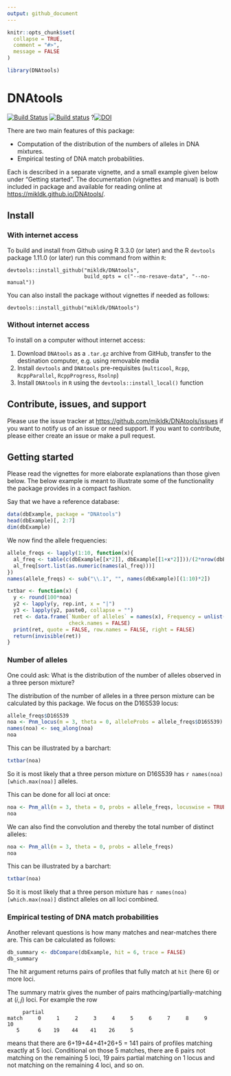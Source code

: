 ```yaml
---
output: github_document
---
```


<!-- README.md is generated from README.Rmd. Please edit only README.Rmd! -->

```r
knitr::opts_chunk$set(
  collapse = TRUE,
  comment = "#>",
  message = FALSE
)
```

```r
library(DNAtools)
```

# DNAtools

[![Build Status](https://travis-ci.org/mikldk/DNAtools.svg?branch=master)](https://travis-ci.org/mikldk/DNAtools)
[![Build status](https://ci.appveyor.com/api/projects/status/1861od7todeskm5p/branch/master?svg=true)](https://ci.appveyor.com/project/mikldk/DNAtools/branch/master)
?[![DOI](https://joss.theoj.org/papers/10.21105/joss.01981/status.svg)](https://doi.org/10.21105/joss.01981)

There are two main features of this package:

* Computation of the distribution of the numbers of alleles in DNA mixtures.
* Empirical testing of DNA match probabilities.

Each is described in a separate vignette, and a small example given 
below under "Getting started". 
The documentation (vignettes and manual) is both included in package 
and available for reading online at <https://mikldk.github.io/DNAtools/>.


## Install

### With internet access

To build and install from Github using R 3.3.0 (or later) and the R `devtools` package 1.11.0 (or later) run this command from within `R`:

```
devtools::install_github("mikldk/DNAtools", 
                         build_opts = c("--no-resave-data", "--no-manual"))
```

You can also install the package without vignettes if needed as follows:

```
devtools::install_github("mikldk/DNAtools")
```

### Without internet access

To install on a computer without internet access:

1. Download `DNAtools` as a `.tar.gz` archive from GitHub, transfer to the destination computer, e.g. using removable media
1. Install `devtools` and `DNAtools` pre-requisites (`multicool`, `Rcpp`, `RcppParallel`, `RcppProgress`, `Rsolnp`)
1. Install `DNAtools` in `R` using the `devtools::install_local()` function


## Contribute, issues, and support ##

Please use the issue tracker at <https://github.com/mikldk/DNAtools/issues> 
if you want to notify us of an issue or need support.
If you want to contribute, please either create an issue or make a pull request.

## Getting started


Please read the vignettes for more elaborate explanations than those given below. 
The below example is meant to illustrate some of the functionality the package provides in 
a compact fashion.

Say that we have a reference database:

```r
data(dbExample, package = "DNAtools")
head(dbExample)[, 2:7]
dim(dbExample)
```

We now find the allele frequencies:

```r
allele_freqs <- lapply(1:10, function(x){
  al_freq <- table(c(dbExample[[x*2]], dbExample[[1+x*2]]))/(2*nrow(dbExample))
  al_freq[sort.list(as.numeric(names(al_freq)))]
})
names(allele_freqs) <- sub("\\.1", "", names(dbExample)[(1:10)*2])
```


```r
txtbar <- function(x) {
  y <- round(100*noa)
  y2 <- lapply(y, rep.int, x = "|")
  y3 <- lapply(y2, paste0, collapse = "")
  ret <- data.frame(`Number of alleles` = names(x), Frequency = unlist(y3), 
                    check.names = FALSE)
  print(ret, quote = FALSE, row.names = FALSE, right = FALSE)
  return(invisible(ret))
}
```

### Number of alleles

One could ask: What is the distribution of the number of alleles observed in a three person mixture?

The distribution of the number of alleles in a three person mixture can 
be calculated by this package. 
We focus on the D16S539 locus:

```r
allele_freqs$D16S539
noa <- Pnm_locus(m = 3, theta = 0, alleleProbs = allele_freqs$D16S539)
names(noa) <- seq_along(noa)
noa
```

This can be illustrated by a barchart:

```r
txtbar(noa)
```

So it is most likely that a three person mixture on D16S539 has `r names(noa)[which.max(noa)]` alleles.

This can be done for all loci at once:

```r
noa <- Pnm_all(m = 3, theta = 0, probs = allele_freqs, locuswise = TRUE)
noa
```

We can also find the convolution and thereby the total number of distinct alleles:

```r
noa <- Pnm_all(m = 3, theta = 0, probs = allele_freqs)
noa
```

This can be illustrated by a barchart:

```r
txtbar(noa)
```

So it is most likely that a three person mixture has `r names(noa)[which.max(noa)]` distinct alleles on all loci combined.


### Empirical testing of DNA match probabilities

Another relevant questions is how many matches and near-matches there are. 
This can be calculated as follows:

```r
db_summary <- dbCompare(dbExample, hit = 6, trace = FALSE)
db_summary
```

The hit argument returns pairs of profiles that fully match at `hit` (here 6) or more loci.

The summary matrix gives the number of pairs mathcing/partially-matching at $(i,j)$ loci. 
For example the row
```
     partial
match     0     1     2     3     4     5     6     7     8     9    10
   5      6    19    44    41    26     5                              
```
means that there are 6+19+44+41+26+5 = 141 pairs of profiles matching exactly at 
5 loci. 
Conditional on those 5 matches, there are 
6 pairs not matching on the remaining 5 loci, 
19 pairs partial matching on 1 locus and not matching on the remaining 4 loci, 
and so on.


